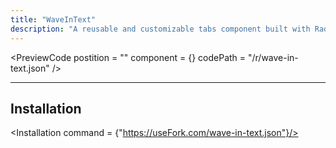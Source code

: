 ```yaml
---
title: "WaveInText"
description: "A reusable and customizable tabs component built with Radix UI and Motion. Supports smooth sliding highlight animations on tab triggers and fade-in/out transitions for tab content, making tab interactions visually engaging and accessible"
---
```



<PreviewCode
postition = ""
component = {<WaveInTextDemo/>}
codePath = "/r/wave-in-text.json"
/>

---
## Installation 

<Installation command = {"https://useFork.com/wave-in-text.json"}/>